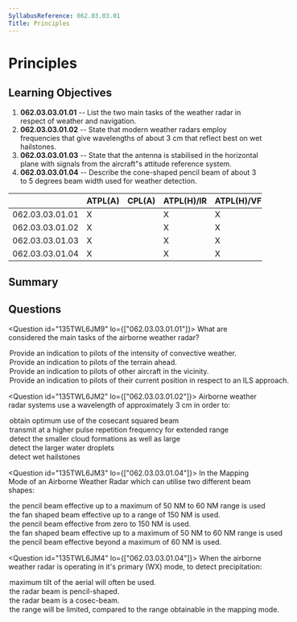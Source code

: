 ```yaml
---
SyllabusReference: 062.03.03.01
Title: Principles
---
```


# Principles

## Learning Objectives

1. **062.03.03.01.01** -- List the two main tasks of the weather radar in
   respect of weather and navigation.
2. **062.03.03.01.02** -- State that modern weather radars employ frequencies
   that give wavelengths of about 3 cm that reflect best on wet hailstones.
3. **062.03.03.01.03** -- State that the antenna is stabilised in the horizontal
   plane with signals from the aircraft"s attitude reference system.
4. **062.03.03.01.04** -- Describe the cone-shaped pencil beam of about 3 to 5
   degrees beam width used for weather detection.

|                 | ATPL(A) | CPL(A) | ATPL(H)/IR | ATPL(H)/VFR | CPL(H) | IR  | CBIR(A) |
| --------------- | ------- | ------ | ---------- | ----------- | ------ | --- | ------- |
| 062.03.03.01.01 | X       |        | X          | X           |        | X   | X       |
| 062.03.03.01.02 | X       |        | X          | X           |        | X   | X       |
| 062.03.03.01.03 | X       |        | X          | X           |        | X   | X       |
| 062.03.03.01.04 | X       |        | X          | X           |        | X   | X       |

## Summary

## Questions

<Question id="135TWL6JM9" lo={["062.03.03.01.01"]}>
  <Text variant="multipleCorrect" select={3}>
    What are considered the main tasks of the airborne weather radar?
  </Text>
  <Option subject={[[]]}>
    Provide an indication to pilots of the intensity of convective weather.
  </Option>
  <Option subject={[[]]}>
    Provide an indication to pilots of the terrain ahead.
  </Option>
  <Option>
    Provide an indication to pilots of other aircraft in the vicinity.
  </Option>
  <Option>
    Provide an indication to pilots of their current position in respect to an
    ILS approach.
  </Option>
</Question>

<Question id="135TWL6JM2" lo={["062.03.03.01.02"]}>
  <Text variant="oneCorrect">
    Airborne weather radar systems use a wavelength of approximately 3 cm in
    order to:
  </Text>
  <Option>obtain optimum use of the cosecant squared beam</Option>
  <Option>
    transmit at a higher pulse repetition frequency for extended range
  </Option>
  <Option>detect the smaller cloud formations as well as large</Option>
  <Option alwaysCorrect>detect the larger water droplets</Option>
  <Option alwaysCorrect>detect wet hailstones</Option>
</Question>

<Question id="135TWL6JM3" lo={["062.03.03.01.04"]}>
  <Text variant="oneCorrect">
    In the Mapping Mode of an Airborne Weather Radar which can utilise two
    different beam shapes:
  </Text>
  <Option>
    the pencil beam effective up to a maximum of 50 NM to 60 NM range is used
  </Option>
  <Option>
    the fan shaped beam effective up to a range of 150 NM is used.
  </Option>
  <Option>the pencil beam effective from zero to 150 NM is used.</Option>
  <Option alwaysCorrect>
    the fan shaped beam effective up to a maximum of 50 NM to 60 NM range is
    used
  </Option>
  <Option alwaysCorrect>
    the pencil beam effective beyond a maximum of 60 NM is used.
  </Option>
</Question>

<Question id="135TWL6JM4" lo={["062.03.03.01.04"]}>
  <Text variant="oneCorrect">
    When the airborne weather radar is operating in it's primary (WX) mode, to
    detect precipitation:
  </Text>
  <Option>maximum tilt of the aerial will often be used.</Option>
  <Option alwaysCorrect>the radar beam is pencil-shaped.</Option>
  <Option>the radar beam is a cosec-beam.</Option>
  <Option>
    the range will be limited, compared to the range obtainable in the mapping
    mode.
  </Option>
</Question>
